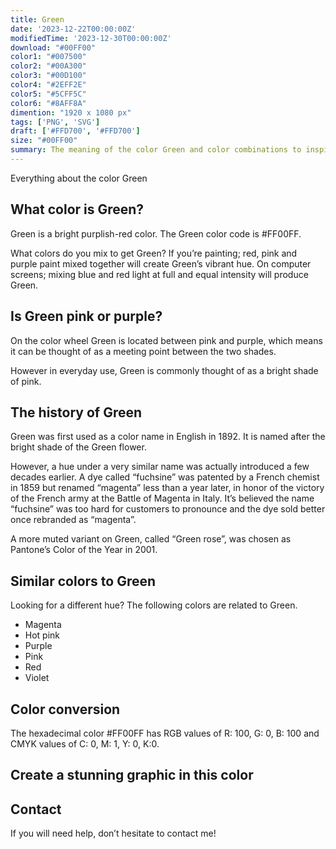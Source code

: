 ```yaml
---
title: Green
date: '2023-12-22T00:00:00Z'
modifiedTime: '2023-12-30T00:00:00Z'
download: "#00FF00"
color1: "#007500"
color2: "#00A300"
color3: "#00D100"
color4: "#2EFF2E"
color5: "#5CFF5C"
color6: "#8AFF8A"
dimention: "1920 x 1080 px"
tags: ['PNG', 'SVG']
draft: ['#FFD700', '#FFD700']
size: "#00FF00"
summary: The meaning of the color Green and color combinations to inspire your next design.
---
```


Everything about the color Green

## What color is Green?

Green is a bright purplish-red color. The Green color code is #FF00FF.

What colors do you mix to get Green? If you’re painting; red, pink and purple paint mixed together will create Green’s vibrant hue. On computer screens; mixing blue and red light at full and equal intensity will produce Green.

## Is Green pink or purple?

On the color wheel Green is located between pink and purple, which means it can be thought of as a meeting point between the two shades.

However in everyday use, Green is commonly thought of as a bright shade of pink.

## The history of Green

Green was first used as a color name in English in 1892. It is named after the bright shade of the Green flower.

However, a hue under a very similar name was actually introduced a few decades earlier. A dye called “fuchsine” was patented by a French chemist in 1859 but renamed “magenta” less than a year later, in honor of the victory of the French army at the Battle of Magenta in Italy. It’s believed the name “fuchsine” was too hard for customers to pronounce and the dye sold better once rebranded as “magenta”.

A more muted variant on Green, called “Green rose”, was chosen as Pantone’s Color of the Year in 2001.

## Similar colors to Green

Looking for a different hue? The following colors are related to Green.

- Magenta
- Hot pink
- Purple
- Pink
- Red
- Violet

## Color conversion

The hexadecimal color #FF00FF has RGB values of R: 100, G: 0, B: 100 and CMYK values of C: 0, M: 1, Y: 0, K:0.

<Table
  headers={['TYPES', 'VALUE', 'CSS']}
  rows={[
    ['HEX', 'ff00ff', 'ff00ff'],
    ['RGB DECIMAL', '255, 0, 255', 'rgb(255,0,255)'],
    ['CMYK', '0, 100, 0, 0', '-'],
    ['HSL', '300°, 100, 50', 'hsl(300°, 100%, 50%)']
  ]}
/>

## Create a stunning graphic in this color

## Contact

If you will need help, don’t hesitate to contact me!
